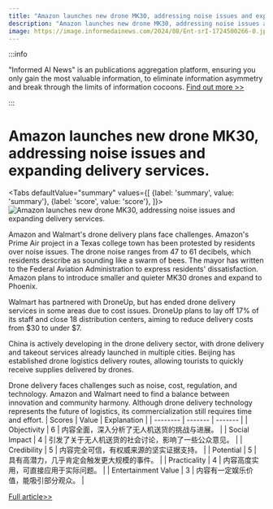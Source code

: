 ```yaml
---
title: "Amazon launches new drone MK30, addressing noise issues and expanding delivery services."
description: "Amazon launches new drone MK30, addressing noise issues and expanding delivery services."
image: https://image.informedainews.com/2024/08/Ent-srI-1724500266-0.jpg
---
```



:::info

"Informed AI News" is an publications aggregation platform, ensuring you only gain the most valuable information, to eliminate information asymmetry and break through the limits of information cocoons.  [Find out more >>](/)

:::

# Amazon launches new drone MK30, addressing noise issues and expanding delivery services.


<Tabs
	defaultValue="summary"
	values={[
	{label: 'summary', value: 'summary'},
	{label: 'score', value: 'score'},
]}>
<TabItem value="summary">
<img
  src="https://image.informedainews.com/2024/08/Ent-srI-1724500266-0.jpg"
  alt="Amazon launches new drone MK30, addressing noise issues and expanding delivery services."
/>



Amazon and Walmart's drone delivery plans face challenges. Amazon's Prime Air project in a Texas college town has been protested by residents over noise issues. The drone noise ranges from 47 to 61 decibels, which residents describe as sounding like a swarm of bees. The mayor has written to the Federal Aviation Administration to express residents' dissatisfaction. Amazon plans to introduce smaller and quieter MK30 drones and expand to Phoenix.

Walmart has partnered with DroneUp, but has ended drone delivery services in some areas due to cost issues. DroneUp plans to lay off 17% of its staff and close 18 distribution centers, aiming to reduce delivery costs from $30 to under $7.

China is actively developing in the drone delivery sector, with drone delivery and takeout services already launched in multiple cities. Beijing has established drone logistics delivery routes, allowing tourists to quickly receive supplies delivered by drones.

Drone delivery faces challenges such as noise, cost, regulation, and technology. Amazon and Walmart need to find a balance between innovation and community harmony. Although drone delivery technology represents the future of logistics, its commercialization still requires time and effort.
</TabItem>
<TabItem value="score">
	| Scores     | Value   | Explanation |
	| -------- | ------- | ------- |
	| Objectivity  | 6    | 内容全面，深入分析了无人机送货的挑战与进展。    |
	| Social Impact | 4     | 引发了关于无人机送货的社会讨论，影响了一些公众意见。    |
	| Credibility    | 5    | 内容完全可信，有权威来源的坚实证据支持。    |
	| Potential    | 5    | 具有高潜力，几乎肯定会触发更大规模的事件。    |
	| Practicality    | 4    | 内容高度实用，可直接应用于实际问题。    |
	| Entertainment Value    | 3    | 内容有一定娱乐价值，能吸引部分观众。    |
</TabItem>
</Tabs>

[Full article>>](https://www.mittrchina.com/news/detail/13680)
